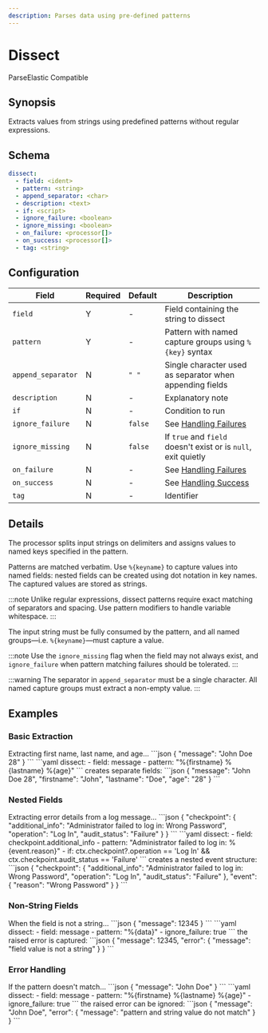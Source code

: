 ```yaml
---
description: Parses data using pre-defined patterns
---
```


# Dissect

<span className="theme-doc-version-badge badge badge--primary">Parse</span><span className="theme-doc-version-badge badge badge--secondary">Elastic Compatible</span>

## Synopsis

Extracts values from strings using predefined patterns without regular expressions.

## Schema

```yaml {2,3}
dissect:
  - field: <ident>
  - pattern: <string>
  - append_separator: <char>
  - description: <text>
  - if: <script>
  - ignore_failure: <boolean>
  - ignore_missing: <boolean>
  - on_failure: <processor[]>
  - on_success: <processor[]>
  - tag: <string>
```

## Configuration

|Field|Required|Default|Description|
|---|---|---|---|
|`field`|Y|-|Field containing the string to dissect|
|`pattern`|Y|-|Pattern with named capture groups using `%{key}` syntax|
|`append_separator`|N|`" "`|Single character used as separator when appending fields|
|`description`|N|-|Explanatory note|
|`if`|N|-|Condition to run|
|`ignore_failure`|N|`false`|See [Handling Failures](../handling-failures.mdx)|
|`ignore_missing`|N|`false`|If `true` and `field` doesn't exist or is `null`, exit quietly|
|`on_failure`|N|-|See [Handling Failures](../handling-failures.mdx)|
|`on_success`|N|-|See [Handling Success](../handling-success.mdx)|
|`tag`|N|-|Identifier|

## Details

The processor splits input strings on delimiters and assigns values to named keys specified in the pattern.

Patterns are matched verbatim. Use `%{keyname}` to capture values into named fields: nested fields can be created using dot notation in key names. The captured values are stored as strings.

:::note
Unlike regular expressions, dissect patterns require exact matching of separators and spacing. Use pattern modifiers to handle variable whitespace.
:::

The input string must be fully consumed by the pattern, and all named groups&mdash;i.e. `%{keyname}`&mdash;must capture a value.

:::note
Use the `ignore_missing` flag when the field may not always exist, and `ignore_failure` when pattern matching failures should be tolerated.
:::

:::warning
The separator in `append_separator` must be a single character. All named capture groups must extract a non-empty value.
:::

## Examples

### Basic Extraction

<ExampleGrid>
  <CommentCol>
    Extracting first name, last name, and age...
  </CommentCol>
  <CodeCol>
    ```json
    {
      "message": "John Doe 28"
    }
    ```
    ```yaml
    dissect:
      - field: message
      - pattern: "%{firstname} %{lastname} %{age}"
    ```
  </CodeCol>
  <CommentCol>
    creates separate fields:
  </CommentCol>
  <CodeCol>
    ```json
    {
      "message": "John Doe 28",
      "firstname": "John",
      "lastname": "Doe",
      "age": "28"
    }
    ```
  </CodeCol>
</ExampleGrid>

### Nested Fields

<ExampleGrid>
  <CommentCol>
    Extracting error details from a log message...
  </CommentCol>
  <CodeCol>
    ```json
    {
      "checkpoint": {
        "additional_info": "Administrator failed to log in: Wrong Password",
        "operation": "Log In",
        "audit_status": "Failure"
      }
    }
    ```
    ```yaml
    dissect:
      - field: checkpoint.additional_info
      - pattern: "Administrator failed to log in: %{event.reason}"
      - if: ctx.checkpoint?.operation == 'Log In' && ctx.checkpoint.audit_status == 'Failure'
    ```
  </CodeCol>
  <CommentCol>
    creates a nested event structure:
  </CommentCol>
  <CodeCol>
    ```json
    {
      "checkpoint": {
        "additional_info": "Administrator failed to log in: Wrong Password",
        "operation": "Log In", 
        "audit_status": "Failure"
      },
      "event": {
        "reason": "Wrong Password"
      }
    }
    ```
  </CodeCol>
</ExampleGrid>

### Non-String Fields

<ExampleGrid>
  <CommentCol>
    When the field is not a string...
  </CommentCol>
  <CodeCol>
    ```json
    {
      "message": 12345
    }
    ```
    ```yaml
    dissect:
      - field: message
      - pattern: "%{data}"
      - ignore_failure: true
    ```
  </CodeCol>
  <CommentCol>
    the raised error is captured:
  </CommentCol>
  <CodeCol>
    ```json
    {
      "message": 12345,
      "error": {
        "message": "field value is not a string"
      }
    }
    ```
  </CodeCol>
</ExampleGrid>

### Error Handling

<ExampleGrid>
  <CommentCol>
    If the pattern doesn't match...
  </CommentCol>
  <CodeCol>
    ```json
    {
      "message": "John Doe"
    }
    ```
    ```yaml
    dissect:
      - field: message
      - pattern: "%{firstname} %{lastname} %{age}"
      - ignore_failure: true
    ```
  </CodeCol>
  <CommentCol>
    the raised error can be ignored:
  </CommentCol>
  <CodeCol>
    ```json
    {
      "message": "John Doe",
      "error": {
        "message": "pattern and string value do not match"
      }
    }
    ```
  </CodeCol>
</ExampleGrid>
